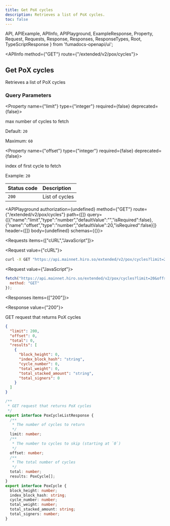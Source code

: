 ```yaml
---
title: Get PoX cycles
description: Retrieves a list of PoX cycles.
toc: false
---
```


  API,
  APIExample,
  APIInfo,
  APIPlayground,
  ExampleResponse,
  Property,
  Request,
  Requests,
  Response,
  Responses,
  ResponseTypes,
  Root,
  TypeScriptResponse
} from 'fumadocs-openapi/ui';

<Root>

<API>

<APIInfo method={"GET"} route={"/extended/v2/pox/cycles"}>

## Get PoX cycles

Retrieves a list of PoX cycles

### Query Parameters

<Property name={"limit"} type={"integer"} required={false} deprecated={false}>

max number of cycles to fetch

<span>Default: `20`</span>

<span>Maximum: `60`</span>

</Property>

<Property name={"offset"} type={"integer"} required={false} deprecated={false}>

index of first cycle to fetch

<span>Example: `20`</span>

</Property>

| Status code | Description |
| :------ | :------ |
| `200` | List of cycles |

<APIPlayground authorization={undefined} method={"GET"} route={"/extended/v2/pox/cycles"} path={[]} query={[{"name":"limit","type":"number","defaultValue":"","isRequired":false},{"name":"offset","type":"number","defaultValue":20,"isRequired":false}]} header={[]} body={undefined} schemas={{}}>

</APIPlayground>

</APIInfo>

<APIExample>

<Requests items={["cURL","JavaScript"]}>

<Request value={"cURL"}>

```bash
curl -X GET "https://api.mainnet.hiro.so/extended/v2/pox/cycles?limit=20&offset=20"
```

</Request>

<Request value={"JavaScript"}>

```js
fetch("https://api.mainnet.hiro.so/extended/v2/pox/cycles?limit=20&offset=20", {
  method: "GET"
});
```

</Request>

</Requests>

<Responses items={["200"]}>

<Response value={"200"}>

GET request that returns PoX cycles

<ResponseTypes>

<ExampleResponse>

```json
{
  "limit": 200,
  "offset": 0,
  "total": 0,
  "results": [
    {
      "block_height": 0,
      "index_block_hash": "string",
      "cycle_number": 0,
      "total_weight": 0,
      "total_stacked_amount": "string",
      "total_signers": 0
    }
  ]
}
```

</ExampleResponse>

<TypeScriptResponse>

```ts
/**
 * GET request that returns PoX cycles
 */
export interface PoxCycleListResponse {
  /**
   * The number of cycles to return
   */
  limit: number;
  /**
   * The number to cycles to skip (starting at `0`)
   */
  offset: number;
  /**
   * The total number of cycles
   */
  total: number;
  results: PoxCycle[];
}
export interface PoxCycle {
  block_height: number;
  index_block_hash: string;
  cycle_number: number;
  total_weight: number;
  total_stacked_amount: string;
  total_signers: number;
}
```

</TypeScriptResponse>

</ResponseTypes>

</Response>

</Responses>

</APIExample>

</API>

</Root>
